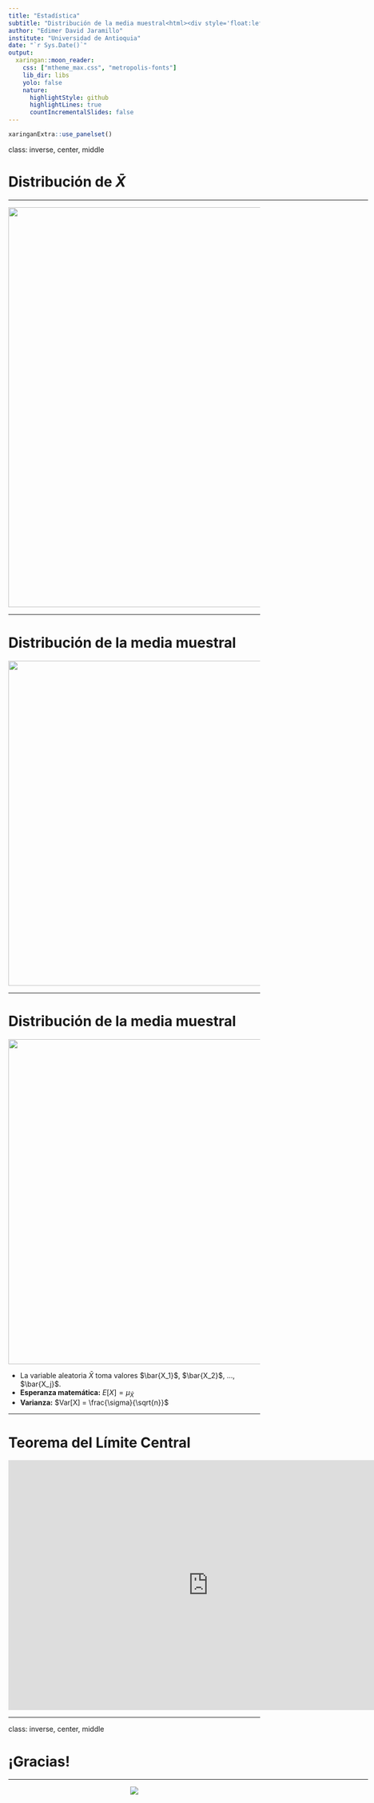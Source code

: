 ```yaml
---
title: "Estadística"
subtitle: "Distribución de la media muestral<html><div style='float:left'></div><hr color='#EB811B' size=1px width=800px></html>"
author: "Edimer David Jaramillo"
institute: "Universidad de Antioquia"
date: "`r Sys.Date()`"
output:
  xaringan::moon_reader:
    css: ["mtheme_max.css", "metropolis-fonts"]
    lib_dir: libs
    yolo: false
    nature:
      highlightStyle: github
      highlightLines: true
      countIncrementalSlides: false
---
```


```r
xaringanExtra::use_panelset()
```

class: inverse, center, middle

# Distribución de $\bar{X}$
<html><div style='float:left'></div><hr color='#EB811B' size=1px width=720px></html> 

<center>
<img src="img/img0.png" width = 800/>
</center>

---

# Distribución de la media muestral

<center>
<img src="img/img1.PNG" width = 650/>
</center>

---

# Distribución de la media muestral

<center>
<img src="img/img2.PNG" width = 650/>
</center>

- La variable aleatoria $\bar{X}$ toma valores $\bar{X_1}$, $\bar{X_2}$, ..., $\bar{X_j}$.
- **Esperanza matemática:** $E[X] = \mu_{\bar{X}}$
- **Varianza:** $Var[X] = \frac{\sigma}{\sqrt{n}}$

---

# Teorema del Límite Central 

<iframe width="800" height="500" src="https://www.youtube.com/embed/46DgBP9VwtE" frameborder="0" allowfullscreen></iframe>


---
class: inverse, center, middle

# ¡Gracias!

<html><div style='float:left'></div><hr color='#EB811B' size=1px width=720px></html> 

<center>
<img src="img/gracias.gif"/>
</center>

